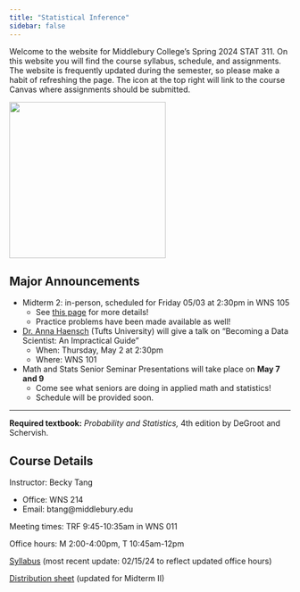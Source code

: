 ```yaml
---
title: "Statistical Inference"
sidebar: false
---
```


Welcome to the website for Middlebury College's Spring 2024 STAT 311. On this website you will find the course syllabus, schedule, and assignments. The website is frequently updated during the semester, so please make a habit of refreshing the page. The icon at the top right will link to the course Canvas where assignments should be submitted.

![](img/chi2.png){fig-align="center" width="280"}

## Major Announcements

-   Midterm 2: in-person, scheduled for Friday 05/03 at 2:30pm in WNS 105
    -   See [this page](exam.qmd#sec-midterm2) for more details!
    -   Practice problems have been made available as well!
-   [Dr. Anna Haensch](https://annahaensch.com/about.html) (Tufts University) will give a talk on "Becoming a Data Scientist: An Impractical Guide"
    -   When: Thursday, May 2 at 2:30pm
    -   Where: WNS 101
-   Math and Stats Senior Seminar Presentations will take place on **May 7 and 9**
    -   Come see what seniors are doing in applied math and statistics!
    -   Schedule will be provided soon.

------------------------------------------------------------------------

**Required textbook:** *Probability and Statistics,* 4th edition by DeGroot and Schervish.

## Course Details

Instructor: Becky Tang

-   Office: WNS 214
-   Email: btang\@middlebury.edu

Meeting times: TRF 9:45-10:35am in WNS 011

Office hours: M 2:00-4:00pm, T 10:45am-12pm

[Syllabus](Stat311_Syllabus.pdf) (most recent update: 02/15/24 to reflect updated office hours)

[Distribution sheet](weeks/exam/distributions_311_midterm2.pdf) (updated for Midterm II)

## 
